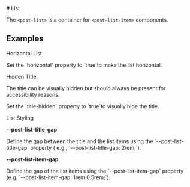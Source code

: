 
<Meta of={ListStories} />

<div className="docs-title">
  # List

  <link-design of={JSON.stringify(ListStories)}></link-design>
</div>

The `<post-list>` is a container for `<post-list-item>` components.

<Canvas sourceState="shown" of={ListStories.Default} />

<Controls of={ListStories.Default} />

<ComponentsPackageInstall component="<post-list>" />

## Examples

<p className="lead">Horizontal List</p>
<p>Set the `horizontal` property to `true`to make the list horizontal.</p>
<Canvas sourceState="shown" of={ListStories.PostListHorizontal} />

<p className="lead">Hidden Title</p>
<p>The title can be visually hidden but should always be present for accessibility reasons.</p>
<p>Set the `title-hidden` property to `true`to visually hide the title.</p>

<Canvas sourceState="shown" of={ListStories.PostListNoTitle} />

<p className="lead">List Styling</p>

<strong>--post-list-title-gap</strong>
<p>
  Define the gap between the title and the list items using the `--post-list-title-gap` property (
  e.g., `--post-list-title-gap: 2rem;`).
</p>

<strong>--post-list-item-gap</strong>
<p>
  Define the gap of the list items using the `--post-list-item-gap` property (e.g.
  `--post-list-item-gap: 1rem 0.5rem;`).
</p>

<Canvas sourceState="shown" of={ListStories.PostListStyling} />

